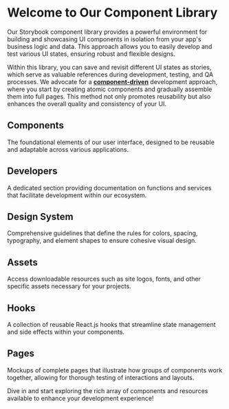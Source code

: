 
<Meta title="Introduction" />

# Welcome to Our Component Library

Our Storybook component library provides a powerful environment for building and showcasing UI components in isolation from your app's business logic and data. This approach allows you to easily develop and test various UI states, ensuring robust and flexible designs.

Within this library, you can save and revisit different UI states as stories, which serve as valuable references during development, testing, and QA processes.
We advocate for a [**component-driven**](https://componentdriven.org) development approach, where you start by creating atomic components and gradually assemble them into full pages. This method not only promotes reusability but also enhances the overall quality and consistency of your UI.

## Components

The foundational elements of our user interface, designed to be reusable and adaptable across various applications.

## Developers

A dedicated section providing documentation on functions and services that facilitate development within our ecosystem.

## Design System

Comprehensive guidelines that define the rules for colors, spacing, typography, and element shapes to ensure cohesive visual design.

## Assets

Access downloadable resources such as site logos, fonts, and other specific assets necessary for your projects.

## Hooks

A collection of reusable React.js hooks that streamline state management and side effects within your components.

## Pages

Mockups of complete pages that illustrate how groups of components work together, allowing for thorough testing of interactions and layouts.

Dive in and start exploring the rich array of components and resources available to enhance your development experience!